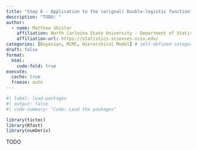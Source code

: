 ```yaml
---
title: "Step 6 - Application to the (orignal) Double-logistic function"
description: "TODO: "
author:
  - name: Matthew Shisler
    affiliation: North Carloina State University - Department of Statistics
    affiliation-url: https://statistics.sciences.ncsu.edu/ 
categories: [Bayesian, MCMC, Hierarchical Model] # self-defined categories
draft: false 
format:
  html: 
    code-fold: true
execute: 
  cache: true
  freeze: auto
---
```



```r
#| label: load-packages
#| output: false
#| code-summary: "Code: Load the packages"

library(tictoc)
library(Rfast)
library(numDeriv)
```

TODO